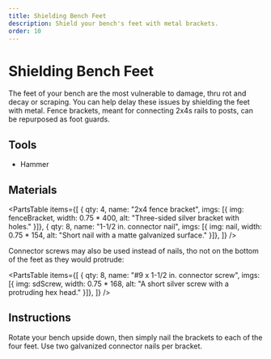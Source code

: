 ```yaml
---
title: Shielding Bench Feet
description: Shield your bench's feet with metal brackets.
order: 10
---
```



# Shielding Bench Feet

The feet of your bench are the most vulnerable to damage, thru rot and decay or scraping.
You can help delay these issues by shielding the feet with metal.
Fence brackets, meant for connecting 2x4s rails to posts, can be repurposed as foot guards.

## Tools

* Hammer

## Materials

<PartsTable items={[
    { qty: 4, name: "2x4 fence bracket", imgs: [{ img: fenceBracket, width: 0.75 * 400, alt: "Three-sided silver bracket with holes." }]},
    { qty: 8, name: "1-1/2 in. connector nail", imgs: [{ img: nail, width: 0.75 * 154, alt: "Short nail with a matte galvanized surface." }]},
]} />

Connector screws may also be used instead of nails, tho not on the bottom of the feet as they would protrude:

<PartsTable items={[
  { qty: 8, name: "#9 x 1-1/2 in. connector screw", imgs: [{ img: sdScrew, width: 0.75 * 168, alt: "A short silver screw with a protruding hex head." }]},
]} />

## Instructions

Rotate your bench upside down, then simply nail the brackets to each of the four feet.
Use two galvanized connector nails per bracket.

